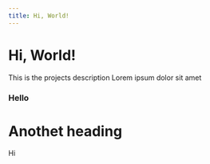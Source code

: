 ```yaml
---
title: Hi, World!
---
```


# Hi, World!
This is the projects description
Lorem ipsum dolor sit amet

### Hello

# Anothet heading
Hi
